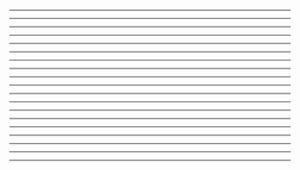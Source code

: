 


<Head>
  <title>GraphQL Security</title>
</Head>

<Cover />

---

<Intro />

---
<div style={{ fontSize: 28 }}>
<CodeSurfer
  title="Road Map"
  code={require('!raw-loader!./topics.txt')}
  showNumbers={false}
  dark={true}
  lang="txt"
  steps={[
    { range: [1, 1] },
    { range: [2, 2] },
    { range: [3, 3] },
    { range: [4, 4] },
    { range: [5, 5] },
    { range: [6, 6] },
    { range: [7, 7] },
    { range: [8, 8] },
    { range: [9, 9] },
    { range: [10, 10] },
  ]}
/>
</div>

---
<div style={{fontSize: 28}}>
<CodeSurfer
  title="Overview"
  code={require('!raw-loader!./overview.txt')}
  showNumbers={false}
  dark={true}
  lang="bash"
  steps={[
    { range: [1, 1], notes: 'Fetches data'},
    { range: [3, 3], notes: 'Mutates data'},
    { range: [5, 5], notes: 'Updates when a mutation happens'},
  ]}
/>
</div>

---

<Tweet />

---
<div style={{fontSize: 26}}>
<CodeSurfer
  title="Overview - app.ts"
  code={require('!raw-loader!./app.ts')}
  showNumbers={false}
  dark={true}
  lang="typescript"
  steps={[
    { range: [1, 16], notes: 'Koa imports'},
    { range: [18, 37], notes: 'App setup'},
    { range: [39, 46], notes: 'Expose Playground'},
    { range: [48, 62], notes: 'Setup Koa + GraphQL Context'},
    { range: [64, 82], notes: '/graphql'},
    { range: [90, 112], notes: 'Error handling'},
  ]}
/>
</div>

---

<Attacks />

---

<LimitQuery />

---

<DisableIntrospection />

---

<Authorization />

---

<LimitIntrospection />

---

<WhiteList />

---

<PersistedQueries />

---

<Other />

---

<div style={{fontSize: 28}}>
<CodeSurfer
  title="Middleware"
  code={require('!raw-loader!./middleware.txt')}
  showNumbers={false}
  dark={true}
  lang="bash"
  steps={[
    { range: [1, 1], notes: 'https://github.com/alekbarszczewski/graphql-add-middleware'},
  ]}
/>
</div>

---

<div style={{fontSize: 26}}>
<CodeSurfer
  title="Middleware - applyMiddlewares.ts"
  code={require('!raw-loader!./applyMiddlewares.ts')}
  showNumbers={false}
  dark={true}
  lang="typescript"
  steps={[
    { range: [1, 9] },
  ]}
/>
</div>

---

<div style={{fontSize: 26}}>
<CodeSurfer
  title="Middleware - requiredRolesMutation.ts"
  code={require('!raw-loader!./requiredRolesMutation.ts')}
  showNumbers={false}
  dark={true}
  lang="typescript"
  steps={[
    { range: [1, 6], notes: 'Imports' },
    { range: [7, 13], notes: 'function Signature' },
    { range: [14, 24], notes: 'Check if middleware is present' },
    { range: [26, 30], notes: 'Validate middleware' },
    { range: [32, 39], notes: 'Return errors' },
  ]}
/>
</div>

---

<div style={{fontSize: 26}}>
<CodeSurfer
  title="Middleware - GiveGodModeMutation.ts"
  code={require('!raw-loader!./GiveGodModeMutation.ts')}
  showNumbers={false}
  dark={true}
  lang="typescript"
  steps={[
    { range: [1, 7], notes: 'Imports' },
    { range: [9, 15], notes: 'function, name, inputFields' },
    { range: [16, 31], notes: 'mutateAndGetPayload' },
    { range: [32, 41], notes: 'outputFields' },
    { range: [44, 47], notes: 'export default' },
  ]}
/>
</div>

---

<References />

---

<Thanks />
